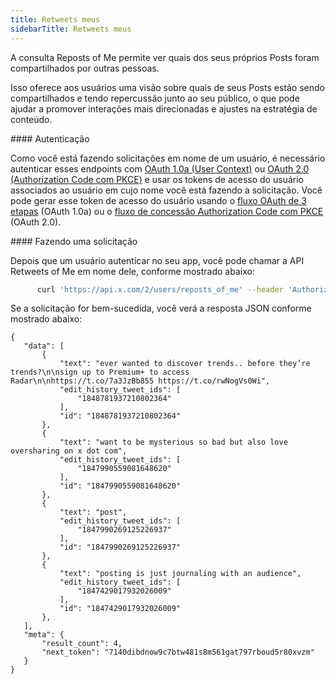 ```yaml
---
title: Retweets meus
sidebarTitle: Retweets meus
---
```



A consulta Reposts of Me permite ver quais dos seus próprios Posts foram compartilhados por outras pessoas.

Isso oferece aos usuários uma visão sobre quais de seus Posts estão sendo compartilhados e tendo repercussão junto ao seu público, o que pode ajudar a promover interações mais direcionadas e ajustes na estratégia de conteúdo.

<div id="authentication">
  #### Autenticação
</div>

Como você está fazendo solicitações em nome de um usuário, é necessário autenticar esses endpoints com [OAuth 1.0a (User Context)](/pt-BR/resources/fundamentals/authentication) ou [OAuth 2.0 (Authorization Code com PKCE)](/pt-BR/resources/fundamentals/authentication#oauth-2-0-authorization-code-flow-with-pkce-2) e usar os tokens de acesso do usuário associados ao usuário em cujo nome você está fazendo a solicitação. Você pode gerar esse token de acesso do usuário usando o [fluxo OAuth de 3 etapas](https://developer.x.com/resources/fundamentals/authentication/obtaining-user-access-tokens) (OAuth 1.0a) ou o [fluxo de concessão Authorization Code com PKCE](/pt-BR/resources/fundamentals/authentication#oauth-2-0-authorization-code-flow-with-pkce-3) (OAuth 2.0).

<div id="making-a-request">
  #### Fazendo uma solicitação
</div>

Depois que um usuário autenticar no seu app, você pode chamar a API Retweets of Me em nome dele, conforme mostrado abaixo:

```bash
      curl 'https://api.x.com/2/users/reposts_of_me' --header 'Authorization: ••••••'
```

Se a solicitação for bem-sucedida, você verá a resposta JSON conforme mostrado abaixo:

```
{
   "data": [
       {
           "text": "ever wanted to discover trends.. before they’re trends?\n\nsign up to Premium+ to access Radar\n\nhttps://t.co/7a3JzBb855 https://t.co/rwNogVs0Wi",
           "edit_history_tweet_ids": [
               "1848781937210802364"
           ],
           "id": "1848781937210802364"
       },
       {
           "text": "want to be mysterious so bad but also love oversharing on x dot com",
           "edit_history_tweet_ids": [
               "1847990559081648620"
           ],
           "id": "1847990559081648620"
       },
       {
           "text": "post",
           "edit_history_tweet_ids": [
               "1847990269125226937"
           ],
           "id": "1847990269125226937"
       },
       {
           "text": "posting is just journaling with an audience",
           "edit_history_tweet_ids": [
               "1847429017932026009"
           ],
           "id": "1847429017932026009"
       },
   ],
   "meta": {
       "result_count": 4,
       "next_token": "7140dibdnow9c7btw481s8m561gat797rboud5r80xvzm"
   }
}
```